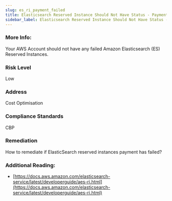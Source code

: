 ```yaml
---
slug: es_ri_payment_failed
title: Elasticsearch Reserved Instance Should Not Have Status - Payment Failed
sidebar_label: Elasticsearch Reserved Instance Should Not Have Status - Payment Failed
---
```


### More Info:

Your AWS Account should not have any failed Amazon Elasticsearch (ES) Reserved Instances.

### Risk Level

Low

### Address

Cost Optimisation

### Compliance Standards

CBP

### Remediation

How to remediate if ElasticSearch reserved instances payment has failed?

### Additional Reading:

- [https://docs.aws.amazon.com/elasticsearch-service/latest/developerguide/aes-ri.html](https://docs.aws.amazon.com/elasticsearch-service/latest/developerguide/aes-ri.html) 

